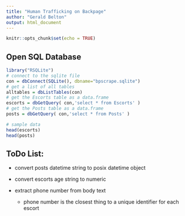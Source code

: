 ```yaml
---
title: "Human Trafficking on Backpage"
author: "Gerald Belton"
output: html_document
---
```


```r
knitr::opts_chunk$set(echo = TRUE)
```

## Open SQL Database

```r
library("RSQLite")
# connect to the sqlite file
con = dbConnect(SQLite(), dbname="bpscrape.sqlite")
# get a list of all tables
alltables = dbListTables(con)
# get the Escorts table as a data.frame
escorts = dbGetQuery( con,'select * from Escorts' )
# get the Posts table as a data.frame
posts = dbGetQuery( con,'select * from Posts' )

# sample data
head(escorts)
head(posts)


```

## ToDo List: 

* convert posts datetime string to posix datetime object  

* convert escorts age string to numeric  

* extract phone number from body text  

     + phone number is the closest thing to a unique identifier for each escort  

